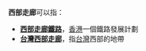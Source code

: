 '''西部走廊'''可以指：
* '''[[西部走廊鐵路|西部走廊鐵路]]'''，[[香港|香港]]一個鐵路發展計劃
* '''[[台灣西部走廊|台灣西部走廊]]'''，指[[台灣|台灣]]西部的地帶
{{Disambig|cat=四字消歧义}}